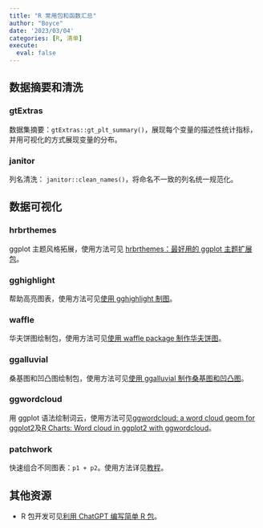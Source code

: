 ```yaml
---
title: "R 常用包和函数汇总"
author: "Boyce"
date: '2023/03/04'
categories: [R, 清单]
execute: 
  eval: false
---
```


## 数据摘要和清洗

### gtExtras

数据集摘要：`gtExtras::gt_plt_summary()`，展现每个变量的描述性统计指标，并用可视化的方式展现变量的分布。

### janitor

列名清洗： `janitor::clean_names()`，将命名不一致的列名统一规范化。


## 数据可视化

### hrbrthemes

ggplot 主题风格拓展，使用方法可见 [hrbrthemes：最好用的 ggplot 主题扩展包](https://whuhzx.github.io/QuartoBlog/posts/hrbrthemes%EF%BC%9A%E6%9C%80%E5%A5%BD%E7%94%A8%E7%9A%84ggplot%E4%B8%BB%E9%A2%98%E6%89%A9%E5%B1%95%E5%8C%85/)。

### gghighlight

帮助高亮图表，使用方法可见[使用 gghighlight 制图](https://whuhzx.github.io/QuartoBlog/posts/%E4%BD%BF%E7%94%A8%20gghighlight%20%E5%88%B6%E5%9B%BE/)。

### waffle

华夫饼图绘制包，使用方法可见[使用 waffle package 制作华夫饼图](https://whuhzx.github.io/QuartoBlog/posts/%E4%BD%BF%E7%94%A8%20waffle%20package%20%E5%88%B6%E4%BD%9C%E5%8D%8E%E5%A4%AB%E9%A5%BC%E5%9B%BE/)。

### ggalluvial

桑基图和凹凸图绘制包，使用方法可见[使用 ggalluvial 制作桑基图和凹凸图](https://whuhzx.github.io/QuartoBlog/posts/%E4%BD%BF%E7%94%A8%20ggalluvial%20%E5%88%B6%E4%BD%9C%E6%A1%91%E5%9F%BA%E5%9B%BE%E5%92%8C%E5%87%B9%E5%87%B8%E5%9B%BE/)。

### ggwordcloud

用 ggplot 语法绘制词云，使用方法可见[ggwordcloud: a word cloud geom for ggplot2](https://cran.r-project.org/web/packages/ggwordcloud/vignettes/ggwordcloud.html)及[R Charts: Word cloud in ggplot2 with ggwordcloud](https://r-charts.com/ranking/ggwordcloud/)。

### patchwork

快速组合不同图表：`p1 + p2`。使用方法详见[教程](https://patchwork.data-imaginist.com/articles/patchwork.html)。

## 其他资源

-   R 包开发可见[利用 ChatGPT 编写简单 R 包](https://whuhzx.github.io/QuartoBlog/posts/%E5%88%A9%E7%94%A8%20ChatGPT%20%E7%BC%96%E5%86%99%E7%AE%80%E5%8D%95%20R%20%E5%8C%85/)。
